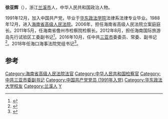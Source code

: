 '''徐亚辉'''（{{bd|1963年|12月||}}），浙江[[兰溪市|兰溪市]]人，中华人民共和国政治人物。

1991年12月，加入中国共产党，毕业于[[华东政法学院|华东政法学院]]法律系法律专业毕业。1988年12月，进入[[海南省高级人民法院|海南省高级人民法院]]。2006年，担任海南省高级人民法院立案庭庭长。2011年5月，任海南省儋州市检察院检察长。2012年8月，担任海南国际旅游岛先行试验区工委副书记<ref>{{cite news|title=徐亚辉调研“双修”重点项目|url=http://news.hainan.net/gundong/2016/11/02/3216789.shtml|accessdate=2016-11-12|agency=三亚政府网|date=2016-11-02|archive-url=https://web.archive.org/web/20161112150009/http://news.hainan.net/gundong/2016/11/02/3216789.shtml|archive-date=2016-11-12|dead-url=yes}}</ref>。2016年10月，任中共[[三亚市|三亚市]]委委员、常委、副书记<ref>{{cite news|title=徐亚辉任海南省三亚市委副书记|url=http://money.163.com/16/1103/11/C4UN6OIH002580S6.html|accessdate=2016-11-12|agency=澎湃新闻网|date=2016-11-03|archive-url=https://web.archive.org/web/20161112153523/http://money.163.com/16/1103/11/C4UN6OIH002580S6.html|archive-date=2016-11-12|dead-url=yes}}</ref>。2018年任海口海事法院党组书记<ref>{{cite web |title=徐亚辉同志任海口海事法院党组书记 |url=http://www.hkhsfy.gov.cn/showData.aspx?id=5356&classid=35&subclassid=58 |website=www.hkhsfy.gov.cn |accessdate=2019-06-02 }}{{Dead link|date=2020年1月 |bot=InternetArchiveBot |fix-attempted=yes }}</ref>。

==参考==
{{reflist}}

{{中华人民共和国政治人物小作品}}
{{DEFAULTSORT:xu yahui}}
[[Category:海南省高级人民法院法官|Category:海南省高级人民法院法官]]
[[Category:中华人民共和国检察官|Category:中华人民共和国检察官]]
[[Category:中共三亚市委副书记|Category:中共三亚市委副书记]]
[[Category:中国共产党党员_(1991年入党)|Category:中国共产党党员 (1991年入党)]]
[[Category:华东政法大学校友|Category:华东政法大学校友]]
[[Category:兰溪人|Category:兰溪人]]
[[Category:徐姓|Y]]